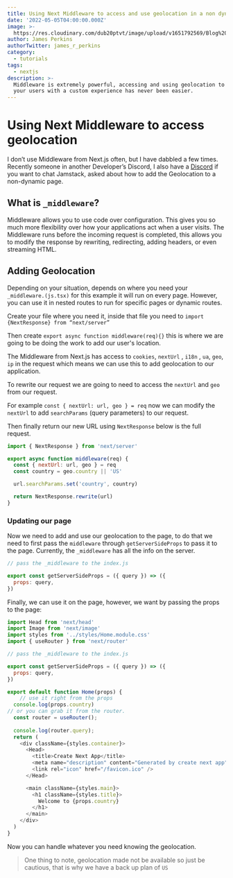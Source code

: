 ```yaml
---
title: Using Next Middleware to access and use geolocation in a non dynamic route
date: '2022-05-05T04:00:00.000Z'
image: >-
  https://res.cloudinary.com/dub20ptvt/image/upload/v1651792569/Blog%20Posts/gpadwqy14sxmcycqd2jc.png
author: James Perkins
authorTwitter: james_r_perkins
category:
  - tutorials
tags:
  - nextjs
description: >-
  Middleware is extremely powerful, accessing and using geolocation to provide
  your users with a custom experience has never been easier.
---
```


# Using Next Middleware to access geolocation

I don’t use Middleware from Next.js often, but I have dabbled a few times. Recently someone in another Developer’s Discord, I also have a [Discord](https://discord.gg/Kab8fqqjr2 "discord") if you want to chat Jamstack, asked about how to add the Geolocation to a non-dynamic page.

## What is `_middleware`?

Middleware allows you to use code over configuration. This gives you so much more flexibility over how your applications act when a user visits. The Middleware runs before the incoming request is completed, this allows you to modify the response by rewriting, redirecting, adding headers, or even streaming HTML.

## Adding Geolocation

Depending on your situation, depends on where you need your `_middleware.(js.tsx)` for this example it will run on every page. However, you can use it in nested routes to run for specific pages or dynamic routes.

Create your file where you need it, inside that file you need to `import {NextResponse} from “next/server”`

Then create `export async function middleware(req){}` this is where we are going to be doing the work to add our user's location.

The Middleware from Next.js has access to `cookies`, `nextUrl` , `i18n` , `ua`, `geo`,  `ip` in the request which means we can use this to add geolocation to our application.

To rewrite our request we are going to need to access the `nextUrl` and `geo` from our request.

For example `const { nextUrl: url, geo } = req` now we can modify the `nextUrl` to add `searchParams` (query parameters) to our request.

Then finally return our new URL using `NextResponse` below is the full request.

```javascript
import { NextResponse } from 'next/server'

export async function middleware(req) {
  const { nextUrl: url, geo } = req
  const country = geo.country || 'US'

  url.searchParams.set('country', country)

  return NextResponse.rewrite(url)
}

```

### Updating our page

Now we need to add and use our geolocation to the page, to do that we need to first pass the `middleware` through `getServerSideProps` to pass it to the page. Currently, the `_middleware` has all the info on the server.

```javascript
// pass the _middleware to the index.js 

export const getServerSideProps = ({ query }) => ({
  props: query,
})

```

<newsletter/>

Finally, we can use it on the page, however, we want by passing the props to the page:

```javascript
import Head from 'next/head'
import Image from 'next/image'
import styles from '../styles/Home.module.css'
import { useRouter } from 'next/router'

// pass the _middleware to the index.js 

export const getServerSideProps = ({ query }) => ({
  props: query,
})

export default function Home(props) {
	// use it right from the props
  console.log(props.country)
// or you can grab it from the router.
  const router = useRouter();
  
  console.log(router.query);
  return (
    <div className={styles.container}>
      <Head>
        <title>Create Next App</title>
        <meta name="description" content="Generated by create next app" />
        <link rel="icon" href="/favicon.ico" />
      </Head>

      <main className={styles.main}>
        <h1 className={styles.title}>
          Welcome to {props.country}
        </h1>
      </main>
    </div>
  )
}

```

Now you can handle whatever you need knowing the geolocation.

> One thing to note, geolocation made not be available so just be cautious, that is why we have a back up plan of `US`
